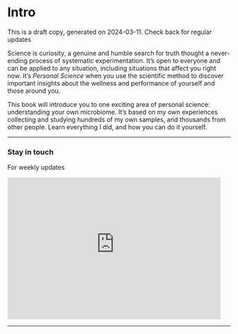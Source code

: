 # Intro {#sec-intro}

::: {.callout-important}
This is a draft copy, generated on 2024-03-11. Check back for regular updates
:::

Science is curiosity, a genuine and humble search for truth thought a never-ending process of systematic experimentation.  It's open to everyone and can be applied to any situation, including situations that affect you right now.  It's _Personal Science_ when you use the scientific method to discover important insights about the wellness and performance of yourself and those around you. 

This book will introduce you to one exciting area of personal science: understanding your own microbiome. It's based on my own experiences collecting and studying hundreds of my own samples, and thousands from other people. Learn everything I did, and how you can do it yourself.



<div>
<hr>

<h3> Stay in touch </h3>
<p>For weekly updates</p>

<iframe src="https://personalscience.substack.com/embed" width="480" height="320" style="border:1px solid #EEE; background:white;" frameborder="0" scrolling="no"></iframe>


<hr>
</div>




